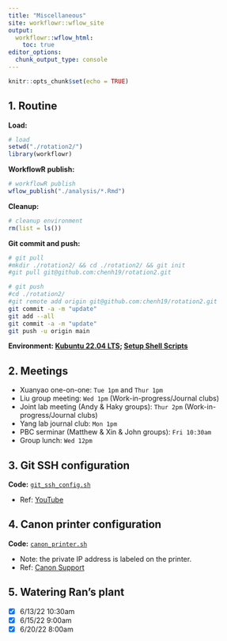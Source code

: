 ```yaml
---
title: "Miscellaneous"
site: workflowr::wflow_site
output:
  workflowr::wflow_html:
    toc: true
editor_options:
  chunk_output_type: console
---
```


```r
knitr::opts_chunk$set(echo = TRUE)
```

## 1. Routine

**Load:**

```r
# load
setwd("./rotation2/")
library(workflowr)
```

**WorkflowR publish:**

```r
# workflowR publish
wflow_publish("./analysis/*.Rmd")
```

**Cleanup:**

```r
# cleanup environment
rm(list = ls())
```

**Git commit and push:**

```bash
# git pull
#mkdir ./rotation2/ && cd ./rotation2/ && git init
#git pull git@github.com:chenh19/rotation2.git

# git push
#cd ./rotation2/
#git remote add origin git@github.com:chenh19/rotation2.git
git commit -a -m "update"
git add --all
git commit -a -m "update"
git push -u origin main
```

**Environment: [Kubuntu 22.04 LTS](https://kubuntu.org/); [Setup Shell Scripts](https://github.com/chenh19/MyWorkspace)**

## 2. Meetings

- Xuanyao one-on-one: ```Tue 1pm``` and ```Thur 1pm```
- Liu group meeting: ```Wed 1pm``` (Work-in-progress/Journal clubs)
- Joint lab meeting (Andy & Haky groups): ```Thur 2pm``` (Work-in-progress/Journal clubs)
- Yang lab journal club: ```Mon 1pm```
- PBC serminar (Matthew & Xin & John groups): ```Fri 10:30am```
- Group lunch: ```Wed 12pm```


## 3. Git SSH configuration

**Code:** [```git_ssh_config.sh```](https://raw.githubusercontent.com/chenh19/rotation2/main/code/0_prepare/git_ssh_config.sh)  

- Ref: [YouTube](https://youtu.be/YnSMYgIybFU)


## 4. Canon printer configuration

**Code:** [```canon_printer.sh```](https://raw.githubusercontent.com/chenh19/rotation2/main/code/0_prepare/canon_printer.sh)  

- Note: the private IP address is labeled on the printer.
- Ref: [Canon Support](https://www.usa.canon.com/internet/portal/us/home/support/details/printers/color-laser/color-imageclass-mf735cdw)


## 5. Watering Ran's plant

- [x] 6/13/22 10:30am
- [x] 6/15/22 9:00am
- [x] 6/20/22 8:00am
